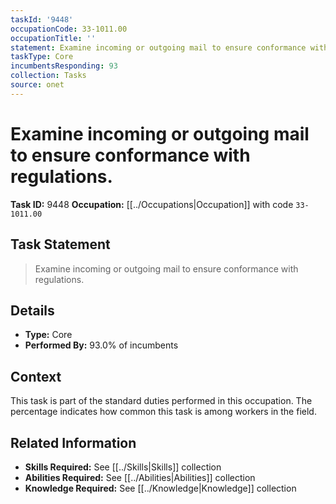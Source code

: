 ```yaml
---
taskId: '9448'
occupationCode: 33-1011.00
occupationTitle: ''
statement: Examine incoming or outgoing mail to ensure conformance with regulations.
taskType: Core
incumbentsResponding: 93
collection: Tasks
source: onet
---
```

# Examine incoming or outgoing mail to ensure conformance with regulations.

**Task ID:** 9448
**Occupation:** [[../Occupations|Occupation]] with code `33-1011.00`

## Task Statement

> Examine incoming or outgoing mail to ensure conformance with regulations.

## Details

- **Type:** Core
- **Performed By:** 93.0% of incumbents

## Context

This task is part of the standard duties performed in this occupation. The percentage indicates how common this task is among workers in the field.

## Related Information

- **Skills Required:** See [[../Skills|Skills]] collection
- **Abilities Required:** See [[../Abilities|Abilities]] collection
- **Knowledge Required:** See [[../Knowledge|Knowledge]] collection
